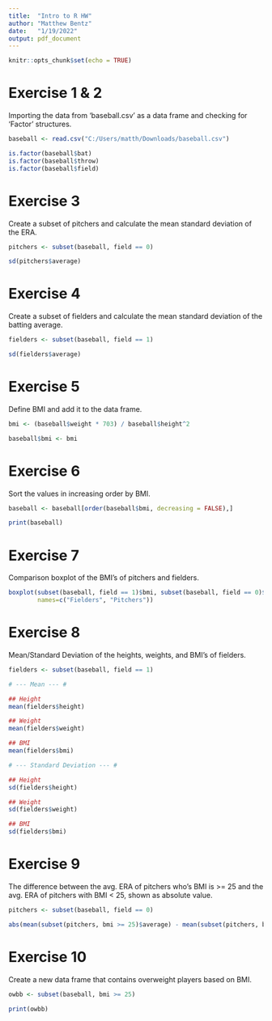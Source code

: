 ---
title:  "Intro to R HW"
author: "Matthew Bentz"
date:   "1/19/2022"
output: pdf_document
---

```{r setup, include=FALSE}
knitr::opts_chunk$set(echo = TRUE)
```

# Exercise 1 & 2

Importing the data from 'baseball.csv' as a data frame and checking for 'Factor' structures.

```{r}
baseball <- read.csv("C:/Users/matth/Downloads/baseball.csv")

is.factor(baseball$bat)
is.factor(baseball$throw)
is.factor(baseball$field)
```

# Exercise 3

Create a subset of pitchers and calculate the mean standard deviation of the ERA.

```{r}
pitchers <- subset(baseball, field == 0)

sd(pitchers$average)
```

# Exercise 4

Create a subset of fielders and calculate the mean standard deviation of the batting average.

```{r}
fielders <- subset(baseball, field == 1)

sd(fielders$average)
```

# Exercise 5

Define BMI and add it to the data frame.

```{r}
bmi <- (baseball$weight * 703) / baseball$height^2

baseball$bmi <- bmi
```

# Exercise 6

Sort the values in increasing order by BMI.

```{r}
baseball <- baseball[order(baseball$bmi, decreasing = FALSE),]

print(baseball)
```

# Exercise 7

Comparison boxplot of the BMI's of pitchers and fielders.

```{r}
boxplot(subset(baseball, field == 1)$bmi, subset(baseball, field == 0)$bmi,
        names=c("Fielders", "Pitchers"))
```

# Exercise 8

Mean/Standard Deviation of the heights, weights, and BMI's of fielders.

```{r}
fielders <- subset(baseball, field == 1)

# --- Mean --- #

## Height
mean(fielders$height)

## Weight
mean(fielders$weight)

## BMI
mean(fielders$bmi)

# --- Standard Deviation --- #

## Height
sd(fielders$height)

## Weight
sd(fielders$weight)

## BMI
sd(fielders$bmi)
```

# Exercise 9

The difference between the avg. ERA of pitchers who's BMI is >= 25 and the avg. ERA of pitchers with BMI < 25, shown as absolute value.

```{r}
pitchers <- subset(baseball, field == 0)

abs(mean(subset(pitchers, bmi >= 25)$average) - mean(subset(pitchers, bmi < 25)$average))
```

# Exercise 10

Create a new data frame that contains overweight players based on BMI.

```{r}
owbb <- subset(baseball, bmi >= 25)

print(owbb)
```

















